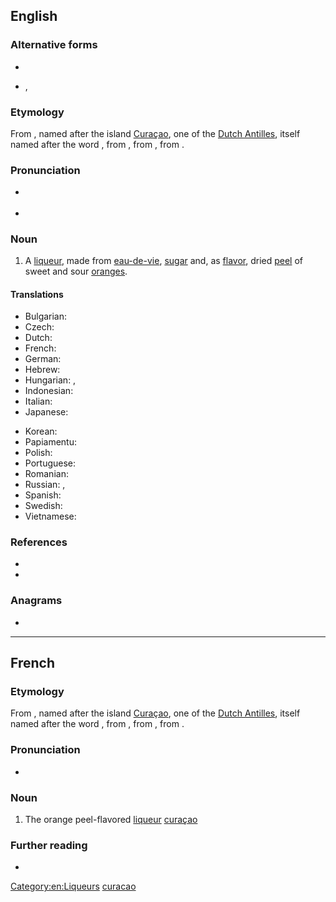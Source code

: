 {{also|curacao|Curacao|curação|Curaçao}}
==English==
{{wikipedia|Curaçao liqueur|curaçao}}

===Alternative forms===
* {{l|en|curacao}}
* {{l|en|curacoa}}, {{l|en|curaçoa}} {{qual|both dated}}

===Etymology===
From {{etyl|nl|en}}, named after the island [[Curaçao]], one of the [[Dutch Antilles]], itself named after the {{etyl|pt|en}} word {{m|pt|curação||medical cure}}, from {{etyl|la|en}} {{m|la|curatio||cure}}, from {{m|la|curare||to cure}}, from {{m|la|cura||care, cure}}.

===Pronunciation===
* {{a|UK}} {{IPA|/ˈkjuːɹəsaʊ/|/ˈkjuːɹəsəʊ/|lang=en}}
* {{a|US}} {{IPA|/ˈk(j)ʊəɹ.əˌsaʊ/|/ˈk(j)ʊəɹ.əˌsoʊ/|/ˌk(j)ʊəɹ.əˈsaʊ/|/ˌk(j)ʊəɹ.əˈsoʊ/|lang=en}}

===Noun===
{{en-noun|~}}

# A [[liqueur]], made from [[eau-de-vie]], [[sugar]] and, as [[flavor]], dried [[peel]] of sweet and sour [[orange]]s.

====Translations====
{{trans-top|liqueur}}
* Bulgarian: {{t|bg|кюрасо|n|tr=kjurasó}}
* Czech: {{t|cs|Curaçao likér}}
* Dutch: {{t+|nl|curaçao|m}}
* French: {{t+|fr|curaçao|m}}
* German: {{t+|de|Curaçao|m}}
* Hebrew: {{t|he|קוראסאו}}
* Hungarian: {{t|hu|küraszó}}, {{t|hu|narancslikőr}}
* Indonesian: {{t|id|Curaçao}}
* Italian: {{t|it|Curaçao|m}}
* Japanese: {{t|ja|キュラソー|tr=kyurasō}}
{{trans-mid}}
* Korean: {{t|ko|퀴라소|sc=Kore}} {{qualifier|리큐어}}
* Papiamentu: {{t|pap|Curacao likeur}}
* Polish: {{t|pl|curacao|n}}
* Portuguese: {{t|pt|curaçau|m}}
* Romanian: {{t|ro|Curaçao}}
* Russian: {{t+|ru|кюрасо́|m}} {{qualifier|ликёр}}, {{t|ru|кюраса́о|m}} {{qualifier|ликёр}}
* Spanish: {{t|es|curaçao|m}}
* Swedish: {{t|sv|Curaçao}}
* Vietnamese: {{t|vi|Curaçao}}
{{trans-bottom}}

===References===
* {{R:Webster NCD 1967}}
* {{R:NPLarousse}}

===Anagrams===
* {{anagrams|en|a=aaccoru|curacoa|curaçoa}}

[[Category:en:Liqueurs]]

----

==French==

===Etymology===
From {{etyl|nl|fr}}, named after the island [[Curaçao]], one of the [[Dutch Antilles]], itself named after the {{etyl|pt|fr}} word {{m|pt|curação||medical cure}}, from {{etyl|la|fr}} {{m|la|curatio||cure}}, from {{m|la|curare||to cure}}, from {{m|la|cura||care, cure}}.

===Pronunciation===
* {{fr-IPA|curaço}}

===Noun===
{{fr-noun|m}}

# The orange peel-flavored [[liqueur]] [[#English|curaçao]]

===Further reading===
* {{R:TLFi}}

[[Category:fr:Liqueurs|curacao]]